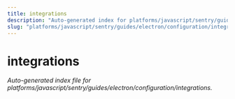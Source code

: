 ```yaml
---
title: integrations
description: "Auto-generated index for platforms/javascript/sentry/guides/electron/configuration/integrations"
slug: "platforms/javascript/sentry/guides/electron/configuration/integrations"
---
```


# integrations

_Auto-generated index file for platforms/javascript/sentry/guides/electron/configuration/integrations._
